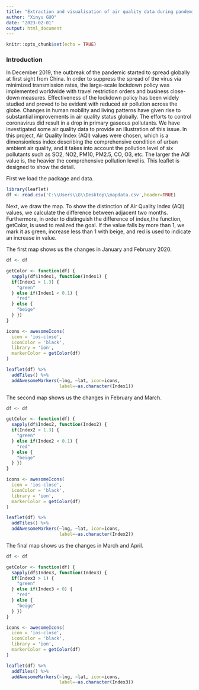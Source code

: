---
title: "Extraction and visualisation of air quality data during pandemic"
author: "Xinyu GUO"
date: "2023-02-01"
output: html_document
---

```{r setup, include=FALSE}
knitr::opts_chunk$set(echo = TRUE)
```

### Introduction

In December 2019, the outbreak of the pandemic started to spread globally at first sight from China. In order to suppress the spread of the virus via minimized transmission rates, the large-scale lockdown policy was implemented worldwide with travel restriction orders and business close-down measures. Effectiveness of the lockdown policy has been widely studied and proved to be evident with reduced air pollution across the globe. Changes in human mobility and living patterns have given rise to substantial improvements in air quality status globally. The efforts to control coronavirus did result in a drop in primary gaseous pollutants. We have investigated some air quality data to provide an illustration of this issue. In this project, Air Quality Index (AQI) values were chosen, which is a dimensionless index describing the comprehensive condition of urban ambient air quality, and it takes into account the pollution level of six pollutants such as SO2, NO2, PM10, PM2.5, CO, O3, etc. The larger the AQI value is, the heavier the comprehensive pollution level is. This leaflet is designed to show the detail.

First we load the package and data.
```{r, echo=FALSE}
library(leaflet)
df <- read.csv('C:\\Users\\G\\Desktop\\mapdata.csv',header=TRUE)

```

Next, we draw the map. To show the distinction of Air Quality Index (AQI) values, we calculate the difference between adjacent two months. Furthermore, in order to distinguish the difference of index,the function, getColor, is used to realized the goal. If the value falls by more than 1, we mark it as green, increase less than 1 with beige, and red is used to indicate an increase in value.

The first map shows us the changes in January and February 2020.

```{r, echo=FALSE}
df <- df

getColor <- function(df) {
  sapply(df$Index1, function(Index1) {
  if(Index1 > 1.3) {
    "green"
  } else if(Index1 < 0.1) {
    "red"
  } else {
    "beige"
  } })
}

icons <- awesomeIcons(
  icon = 'ios-close',
  iconColor = 'black',
  library = 'ion',
  markerColor = getColor(df)
)

leaflet(df) %>% 
  addTiles() %>%
  addAwesomeMarkers(~lng, ~lat, icon=icons,
                    label=~as.character(Index1))
```

The second map shows us the changes in February and March.

```{r, echo=FALSE}
df <- df

getColor <- function(df) {
  sapply(df$Index2, function(Index2) {
  if(Index2 > 1.3) {
    "green"
  } else if(Index2 < 0.1) {
    "red"
  } else {
    "beige"
  } })
}

icons <- awesomeIcons(
  icon = 'ios-close',
  iconColor = 'black',
  library = 'ion',
  markerColor = getColor(df)
)

leaflet(df) %>% 
  addTiles() %>%
  addAwesomeMarkers(~lng, ~lat, icon=icons,
                    label=~as.character(Index2))
```

The final map shows us the changes in March and April.

```{r, echo=FALSE}
df <- df

getColor <- function(df) {
  sapply(df$Index3, function(Index3) {
  if(Index3 > 1) {
    "green"
  } else if(Index3 < 0) {
    "red"
  } else {
    "beige"
  } })
}

icons <- awesomeIcons(
  icon = 'ios-close',
  iconColor = 'black',
  library = 'ion',
  markerColor = getColor(df)
)

leaflet(df) %>% 
  addTiles() %>%
  addAwesomeMarkers(~lng, ~lat, icon=icons,
                    label=~as.character(Index3))
```
